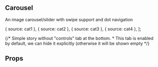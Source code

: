 

<Meta title="Components/Carousel" />

## Carousel

An image carousel/slider with swipe support and dot navigation

<!-- We hve to write "export const" only because MDX won't let us simply declare it (https://github.com/mdx-js/mdx/issues/390#issuecomment-461158808) -->

  { source: cat1 },
  { source: cat2 },
  { source: cat3 },
  { source: cat4 },
];

<Canvas>
  {/* Simple story without "controls" tab at the bottom.
   * This tab is enabled by default, we can hide it explicitly (otherwise it will be shown empty */}
  <Story name="Default" parameters={{ controls: { disable: true } }}>
    <Carousel images={images} style={{maxHeight: "300px"}} />
  </Story>
</Canvas>

## Props

<ArgsTable of={Carousel} />
